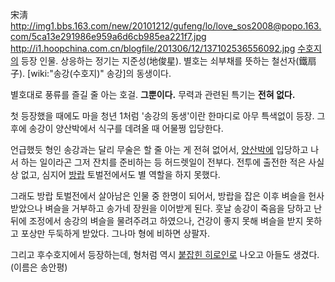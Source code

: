 宋淸
http://img1.bbs.163.com/new/20101212/gufeng/lo/love_sos2008@popo.163.com/5ca13e291986e959a6d6cb985ea221f7.jpg
http://i1.hoopchina.com.cn/blogfile/201306/12/137102536556092.jpg
[[수호지]]의 등장 인물. 상응하는 정기는 지준성(地俊星).  별호는 쇠부채를 뜻하는 철선자(鐵扇子). [wiki:"송강(수호지)" 송강]의 동생이다.

별호대로 풍류를 즐길 줄 아는 호걸. '''그뿐이다.''' 무력과 관련된 특기는 '''전혀 없다.'''

첫 등장했을 때에도 마을 청년 1처럼 '송강의 동생'이란 한마디로 아무 특색없이 등장. 그 후에 송강이 양산박에서 식구를 데려올 때 어물쩡 입당한다. 

언급했듯 형인 송강과는 달리 무술은 할 줄 아는 게 전혀 없어서, [[양산박]]에 입당하고 나서 하는 일이라곤 그저 잔치를 준비하는 등 허드렛일이 전부다. 전투에 출전한 적은 사실상 없고, 심지어 [[방랍]] 토벌전에서도 별 역할을 하지 못했다. 

그래도 방랍 토벌전에서 살아남은 인물 중 한명이 되어서, 방랍을 잡은 이후 벼슬을 헌사받았으나 벼슬을 거부하고 송가네 장원을 이어받게 된다. 훗날 송강이 죽음을 당하고 난 뒤에 조정에서 송강의 벼슬을 물려주려고 하였으나, 건강이 좋지 못해 벼슬을 받지 못하고 포상만 두둑하게 받았다. 그나마 형에 비하면 상팔자.

그리고 후수호지에서 등장하는데, 형처럼 역시 [[붙잡힌 히로인]]로 나오고 아들도 생겼다.(이름은 송안평)
